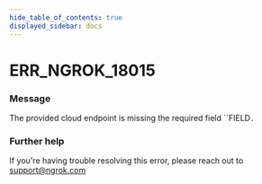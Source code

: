 ```yaml
---
hide_table_of_contents: true
displayed_sidebar: docs
---
```



# ERR_NGROK_18015

### Message
The provided cloud endpoint is missing the required field ``FIELD`.`

<ErrorDetails error='err_ngrok_18015' />


### Further help
If you're having trouble resolving this error, please reach out to [support@ngrok.com](mailto:support@ngrok.com?subject=Help%20with%20ERR_NGROK_18015)


